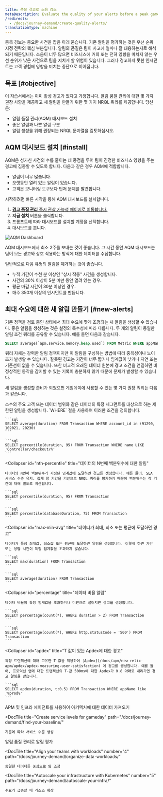 ```yaml
---
title: 품질 경고로 소음 감소
metaDescription: Evaluate the quality of your alerts before a peak gameday event by installing the alert quality management dashboard.
/redirects:
  - /docs/journey-demand/create-quality-alerts/
translationType: machine
---
```



중복 경보는 중요한 사건을 잡음 아래 묻습니다. 기존 알림을 평가하는 것은 우선 순위 지정 전략의 핵심 부분입니다. 알림의 품질은 팀이 사고에 얼마나 잘 대응하는지로 해석되기 때문입니다. 소음이 너무 많으면 비즈니스에 거의 또는 전혀 영향을 미치지 않는 우선 순위가 낮은 사건으로 팀을 지치게 할 위험이 있습니다. 그러나 경고하지 못한 인시던트는 고객 경험에 영향을 미치는 중단으로 이어집니다.

## 목표 [#objective]

이 자습서에서는 이미 활성 경고가 있다고 가정합니다. 알림 품질 관리에 대한 몇 가지 권장 사항을 제공하고 새 알림을 만들기 위한 몇 가지 NRQL 쿼리를 제공합니다. 당신은:

* 알림 품질 관리(AQM) 대시보드 설치
* 좋은 알림과 나쁜 알림 구분
* 알림 생성을 위해 권장되는 NRQL 문자열을 검토하십시오.

## AQM 대시보드 설치 [#install]

AQM은 성가신 사건의 수를 줄이는 데 중점을 두어 팀이 진정한 비즈니스 영향을 주는 경고에 집중할 수 있도록 합니다. 다음과 같은 경우 AQM에 적합합니다.

* 알림이 너무 많습니다.
* 오랫동안 열려 있는 알림이 있습니다.
* 고객은 모니터링 도구보다 먼저 문제를 발견합니다.

시작하려면 빠른 시작을 통해 AQM 대시보드를 설치합니다.

1. [**경고 품질 관리** 즉시 관찰 가능성 페이지로 이동합니다.](https://newrelic.com/instant-observability/alert-quality-management)
2. **지금 설치** 버튼을 클릭합니다.
3. 프롬프트에 따라 대시보드를 설치할 계정을 선택합니다.
4. 대시보드를 봅니다.

<img
  title="AQM Dashboard"
  alt="AQM Dashboard"
  src={alertsAQMDashboard}
/>

AQM 대시보드에서 최소 2주를 보내는 것이 좋습니다. 그 시간 동안 AQM 대시보드는 팀이 모든 경고와 상호 작용하는 방식에 대한 데이터를 수집합니다.

일반적으로 다음 유형의 알림을 제거하는 것이 좋습니다.

* 누적 기간이 수천 분 이상인 "상시 작동" 사건을 생성합니다.
* 사건의 30% 이상이 5분 미만 동안 열려 있는 경우.
* 평균 마감 시간이 30분 이상인 경우.
* 매주 350개 이상의 인시던트를 만듭니다.

## 최대 수요에 대한 새 알림 만들기 [#new-alerts]

기존 정책을 검토 중인 상태에서 최대 수요에 맞게 조정되는 새 알림을 생성할 수 있습니다. 좋은 알림을 생성하는 것은 설정의 특수성에 따라 다릅니다. 두 개의 알림이 동일한 알림 조건 쿼리를 공유할 수 있습니다. 예를 들면 다음과 같습니다.

```sql
SELECT average(`apm.service.memory.heap.used`) FROM Metric WHERE appName = 'Inventory Service'
```

쿼리 자체는 강력한 알림 정책이지만 이 알림을 구성하는 방법에 따라 중복성이나 노이즈가 발생할 수 있습니다. 잘못된 경고는 기간이 너무 짧거나 임계값이 낮거나 지연 또는 기준선이 없을 수 있습니다. 또한 비교적 오래된 데이터 원본에 경고 조건을 연결하면 비정상적인 동작을 감지할 수 있는 기록이 충분하지 않기 때문에 문제가 발생할 수 있습니다.

새 알림을 생성할 준비가 되었으면 게임데이에 사용할 수 있는 몇 가지 권장 쿼리는 다음과 같습니다.

<CollapserGroup>
  <Collapser
    id="constrained-alerts"
    title="데이터의 특정 세그먼트에 대한 알림"
  >
    소수의 주요 고객 또는 데이터 범위와 같은 데이터의 특정 세그먼트를 대상으로 하는 제한된 알림을 생성합니다. `WHERE` 절을 사용하여 이러한 조건을 정의합니다.

    ```sql
    SELECT average(duration) FROM Transaction WHERE account_id in (91290, 102021, 20230)
    ```

    ```sql
    SELECT percentile(duration, 95) FROM Transaction WHERE name LIKE 'Controller/checkout/%'
    ```
  </Collapser>

  <Collapser
    id="nth-percentile"
    title="데이터의 N번째 백분위수에 대한 알림"
  >
    데이터의 N번째 백분위수가 지정된 임계값에 도달하면 경고를 생성합니다. 예를 들어, SLA 서비스 수준 유지. 집계 창 기간을 기반으로 NRQL 쿼리를 평가하기 때문에 백분위수는 각 기간에 대해 별도로 계산됩니다.

    ```sql
    SELECT percentile(duration, 95) FROM Transaction
    ```

    ```sql
    SELECT percentile(databaseDuration, 75) FROM Transaction
    ```
  </Collapser>

  <Collapser
    id="max-min-avg"
    title="데이터가 최대, 최소 또는 평균에 도달하면 경고"
  >
    데이터가 특정 최대값, 최소값 또는 평균에 도달하면 알림을 생성합니다. 이렇게 하면 기간 또는 응답 시간이 특정 임계값을 초과하지 않습니다.

    ```sql
    SELECT max(duration) FROM Transaction
    ```

    ```sql
    SELECT average(duration) FROM Transaction
    ```
  </Collapser>

  <Collapser
    id="percentage"
    title="데이터 비율 알림"
  >
    데이터 비율이 특정 임계값을 초과하거나 미만으로 떨어지면 경고를 생성합니다.

    ```sql
    SELECT percentage(count(*), WHERE duration > 2) FROM Transaction
    ```

    ```sql
    SELECT percentage(count(*), WHERE http.statusCode = '500') FROM Transaction
    ```
  </Collapser>

  <Collapser
    id="apdex"
    title="T 값이 있는 Apdex에 대한 경고"
  >
    특정 트랜잭션에 대해 고유한 T-값을 적용하여 [Apdex](/docs/apm/new-relic-apm/apdex/apdex-measuring-user-satisfaction) 에 경고를 생성합니다. 예를 들어, 프로덕션 앱에 대한 트랜잭션의 T-값 500ms에 대한 Apdex가 0.8 아래로 내려가면 경고 알림을 받습니다.

    ```sql
    SELECT apdex(duration, t:0.5) FROM Transaction WHERE appName like '%prod%'
    ```
  </Collapser>
</CollapserGroup>

<DocTiles numbered>
  <DocTile
    title="Get started"
    path="/docs/journey-demand/get-started"
  >
    APM 및 인프라 에이전트를 사용하여 아키텍처에 대한 데이터 가져오기
  </DocTile>

  <DocTile
    title="Create service levels for gameday"
    path="/docs/journey-demand/find-your-baseline/"
  >
    기준에 따라 서비스 수준 생성
  </DocTile>
</DocTiles>

<DocTiles>
  <DocTile
    title="Reduce noise with quality alerts"
    number="3"
    path="/docs/journey-demand/create-quality-alerts/"
    label={{text: "You are here", color: "orange"}}
  >
    알림 품질 관리로 알림 평가
  </DocTile>

  <DocTile
    title="Align your teams with workloads"
    number="4"
    path="/docs/journey-demand/organize-data-workloads/"
  >
    동일한 데이터를 중심으로 팀 조정
  </DocTile>

  <DocTile
    title="Autoscale your infrastructure with Kubernetes"
    number="5"
    path="/docs/journey-demand/autoscale-your-infra/"
  >
    수요가 급증할 때 리소스 확장
  </DocTile>
</DocTiles>